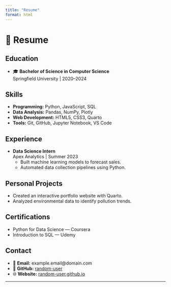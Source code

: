 ```yaml
---
title: "Resume"
format: html
---
```


# 📄 Resume

## Education
- 🎓 **Bachelor of Science in Computer Science**  
  Springfield University | 2020–2024

## Skills
- **Programming:** Python, JavaScript, SQL
- **Data Analysis:** Pandas, NumPy, Plotly
- **Web Development:** HTML5, CSS3, Quarto
- **Tools:** Git, GitHub, Jupyter Notebook, VS Code

## Experience
- **Data Science Intern**  
  Apex Analytics | Summer 2023  
  - Built machine learning models to forecast sales.
  - Automated data collection pipelines using Python.

## Personal Projects
- Created an interactive portfolio website with Quarto.
- Analyzed environmental data to identify pollution trends.

## Certifications
- Python for Data Science — Coursera
- Introduction to SQL — Udemy

## Contact
- 📧 **Email:** example.email@domain.com
- 🔗 **GitHub:** [random-user](https://github.com/random-user)
- 🌐 **Website:** [random-user.github.io](https://random-user.github.io)

---
